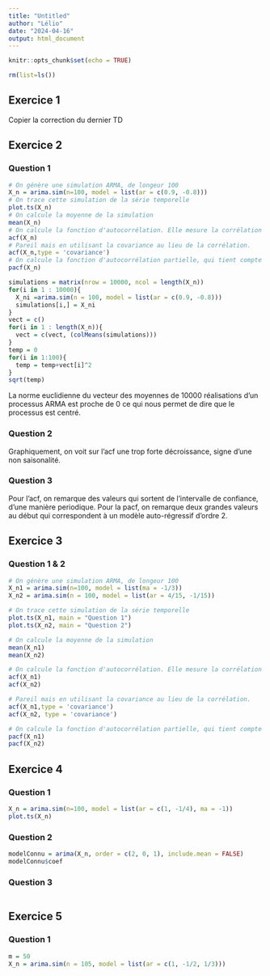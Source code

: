```yaml
---
title: "Untitled"
author: "Lélio"
date: "2024-04-16"
output: html_document
---
```


```r
knitr::opts_chunk$set(echo = TRUE)
```

```r
rm(list=ls())
```

## Exercice 1
Copier la correction du dernier TD

## Exercice 2

### Question 1

```r
# On génère une simulation ARMA, de longeur 100
X_n = arima.sim(n=100, model = list(ar = c(0.9, -0.8)))
# On trace cette simulation de la série temporelle
plot.ts(X_n)
# On calcule la moyenne de la simulation
mean(X_n)
# On calcule la fonction d'autocorrélation. Elle mesure la corrélation entre les différents retards.
acf(X_n)
# Pareil mais en utilisant la covariance au lieu de la corrélation.
acf(X_n,type = 'covariance')
# On calcule la fonction d'autocorrélation partielle, qui tient compte des différents retards intermédiaires.
pacf(X_n)
```
```r
simulations = matrix(nrow = 10000, ncol = length(X_n))
for(i in 1 : 10000){
  X_ni =arima.sim(n = 100, model = list(ar = c(0.9, -0.8)))
  simulations[i,] = X_ni
}
vect = c()
for(i in 1 : length(X_n)){
  vect = c(vect, (colMeans(simulations)))
}
temp = 0
for(i in 1:100){
  temp = temp+vect[i]^2
}
sqrt(temp)
```

La norme euclidienne du vecteur des moyennes de 10000 réalisations d'un processus ARMA est proche de $0$ ce qui nous permet de dire que le processus est centré.

### Question 2

Graphiquement, on voit sur l'acf une trop forte décroissance, signe d'une non saisonalité.

### Question 3

Pour l'acf, on remarque des valeurs qui sortent de l'intervalle de confiance, d'une manière periodique.
Pour la pacf, on remarque deux grandes valeurs au début qui correspondent à un modèle auto-régressif d'ordre $2$.

## Exercice 3

### Question 1 & 2
```r
# On génère une simulation ARMA, de longeur 100
X_n1 = arima.sim(n=100, model = list(ma = -1/3))
X_n2 = arima.sim(n = 100, model = list(ar = 4/15, -1/15))
```

```r
# On trace cette simulation de la série temporelle
plot.ts(X_n1, main = "Question 1")
plot.ts(X_n2, main = "Question 2")
```

```r
# On calcule la moyenne de la simulation
mean(X_n1)
mean(X_n2)
```

```r
# On calcule la fonction d'autocorrélation. Elle mesure la corrélation entre les différents retards.
acf(X_n1)
acf(X_n2)
```

```r
# Pareil mais en utilisant la covariance au lieu de la corrélation.
acf(X_n1,type = 'covariance')
acf(X_n2, type = 'covariance')
```



```r
# On calcule la fonction d'autocorrélation partielle, qui tient compte des différents retards intermédiaires.
pacf(X_n1)
pacf(X_n2)
```


## Exercice 4

### Question 1

```r
X_n = arima.sim(n=100, model = list(ar = c(1, -1/4), ma = -1))
plot.ts(X_n)
```
### Question 2

```r
modelConnu = arima(X_n, order = c(2, 0, 1), include.mean = FALSE)
modelConnu$coef
```
### Question 3

```r
```

## Exercice 5

### Question 1

```r
m = 50
X_n = arima.sim(n = 105, model = list(ar = c(1, -1/2, 1/3)))
```



